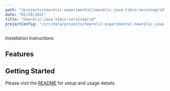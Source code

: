 ```yaml
---
path: "/projects/newrelic-experimental/newrelic-java-tibco-servicegrid"
date: "01/29/2021"
title: "newrelic-java-tibco-servicegrid"
projectConfig: "/src/data/projects/newrelic-experimental-newrelic-java-tibco-servicegrid.json"
---
```


<!-- Imports must occur at the top of the file -->



<Link to="https://github.com/newrelic-experimental/newrelic-java-tibco-servicegrid">Installation Instructions</Link>

## Features



## Getting Started

Please visit the [README](https://github.com/newrelic-experimental/newrelic-java-tibco-servicegrid#readme) for setup and usage details.
